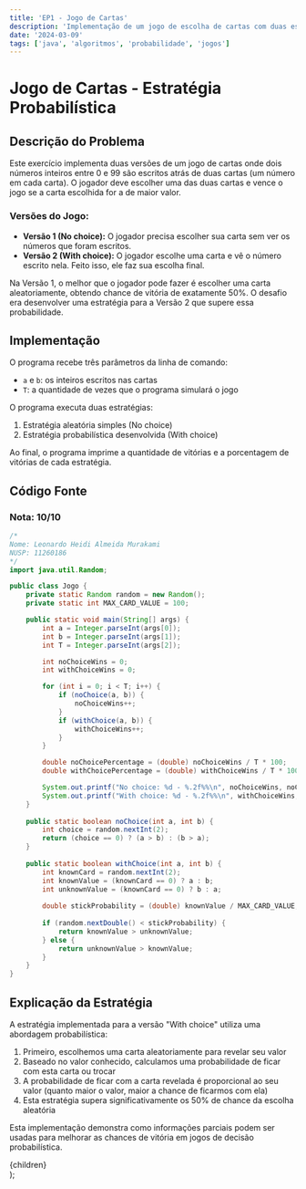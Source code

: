 ```yaml
---
title: 'EP1 - Jogo de Cartas'
description: 'Implementação de um jogo de escolha de cartas com duas estratégias diferentes'
date: '2024-03-09'
tags: ['java', 'algoritmos', 'probabilidade', 'jogos']
---
```


# Jogo de Cartas - Estratégia Probabilística

## Descrição do Problema


Este exercício implementa duas versões de um jogo de cartas onde dois números inteiros entre 0 e 99 são escritos atrás de duas cartas (um número em cada carta). O jogador deve escolher uma das duas cartas e vence o jogo se a carta escolhida for a de maior valor.

### Versões do Jogo:
- **Versão 1 (No choice):** O jogador precisa escolher sua carta sem ver os números que foram escritos.
- **Versão 2 (With choice):** O jogador escolhe uma carta e vê o número escrito nela. Feito isso, ele faz sua escolha final.

Na Versão 1, o melhor que o jogador pode fazer é escolher uma carta aleatoriamente, obtendo chance de vitória de exatamente 50%. O desafio era desenvolver uma estratégia para a Versão 2 que supere essa probabilidade.

## Implementação

O programa recebe três parâmetros da linha de comando:
- `a` e `b`: os inteiros escritos nas cartas
- `T`: a quantidade de vezes que o programa simulará o jogo

O programa executa duas estratégias:
1. Estratégia aleatória simples (No choice)
2. Estratégia probabilística desenvolvida (With choice)

Ao final, o programa imprime a quantidade de vitórias e a porcentagem de vitórias de cada estratégia.

## Código Fonte
### Nota: 10/10

```java title="Jogo.java" showLineNumbers
/*
Nome: Leonardo Heidi Almeida Murakami
NUSP: 11260186
*/
import java.util.Random;

public class Jogo {
    private static Random random = new Random();
    private static int MAX_CARD_VALUE = 100;

    public static void main(String[] args) {
        int a = Integer.parseInt(args[0]);
        int b = Integer.parseInt(args[1]);
        int T = Integer.parseInt(args[2]);

        int noChoiceWins = 0;
        int withChoiceWins = 0;

        for (int i = 0; i < T; i++) {
            if (noChoice(a, b)) {
                noChoiceWins++;
            }
            if (withChoice(a, b)) {
                withChoiceWins++;
            }
        }

        double noChoicePercentage = (double) noChoiceWins / T * 100;
        double withChoicePercentage = (double) withChoiceWins / T * 100;

        System.out.printf("No choice: %d - %.2f%%\n", noChoiceWins, noChoicePercentage);
        System.out.printf("With choice: %d - %.2f%%\n", withChoiceWins, withChoicePercentage);
    }
    
    public static boolean noChoice(int a, int b) {
        int choice = random.nextInt(2);
        return (choice == 0) ? (a > b) : (b > a);
    }
    
    public static boolean withChoice(int a, int b) {
        int knownCard = random.nextInt(2);
        int knownValue = (knownCard == 0) ? a : b;
        int unknownValue = (knownCard == 0) ? b : a;
        
        double stickProbability = (double) knownValue / MAX_CARD_VALUE;
    
        if (random.nextDouble() < stickProbability) {
            return knownValue > unknownValue;
        } else {
            return unknownValue > knownValue;
        }
    }
}
```

## Explicação da Estratégia

A estratégia implementada para a versão "With choice" utiliza uma abordagem probabilística:

1. Primeiro, escolhemos uma carta aleatoriamente para revelar seu valor
2. Baseado no valor conhecido, calculamos uma probabilidade de ficar com esta carta ou trocar
3. A probabilidade de ficar com a carta revelada é proporcional ao seu valor (quanto maior o valor, maior a chance de ficarmos com ela)
4. Esta estratégia supera significativamente os 50% de chance da escolha aleatória

Esta implementação demonstra como informações parciais podem ser usadas para melhorar as chances de vitória em jogos de decisão probabilística.

  <article className="prose prose-lg max-w-none">
    {children}
  </article>
);